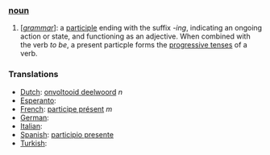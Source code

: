 ===[[noun]]===
#[''[[grammar]]'']: a [[participle]] ending with the suffix ''-ing'', indicating an ongoing action or state, and functioning as an adjective. When combined with the verb ''to be'', a present particple forms the [[progressive tense]]s of a verb.

===Translations===
*[[Dutch]]: [[onvoltooid deelwoord]] ''n''
*[[Esperanto]]: [[]]
*[[French]]: [[participe présent]] ''m''
*[[German]]: [[]]
*[[Italian]]: [[]]
*[[Spanish]]: [[participio presente]]
*[[Turkish]]: [[]]